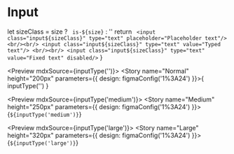 
<Meta title="Form/Input" />

# Input

  let sizeClass = size ? ` is-${size}` : ''
  return `
<input class="input${sizeClass}" type="text" placeholder="Placeholder text"/>
<br/><br/>
<input class="input${sizeClass}" type="text" value="Typed text"/>
<br/><br/>
<input class="input${sizeClass}" type="text" value="Fixed text" disabled/>`
}

<Preview mdxSource={inputType('')}>
  <Story name="Normal" height="200px" parameters={{
    design: figmaConfig('1%3A24')
  }}>{
    inputType('')
  }</Story>
</Preview>

<Preview mdxSource={inputType('medium')}>
  <Story name="Medium" height="250px" parameters={{
    design: figmaConfig('1%3A24')
  }}>{`
    ${inputType('medium')}
  `}</Story>
</Preview>

<Preview mdxSource={inputType('large')}>
  <Story name="Large" height="320px" parameters={{
    design: figmaConfig('1%3A24')
  }}>{`
    ${inputType('large')}
  `}</Story>
</Preview>
